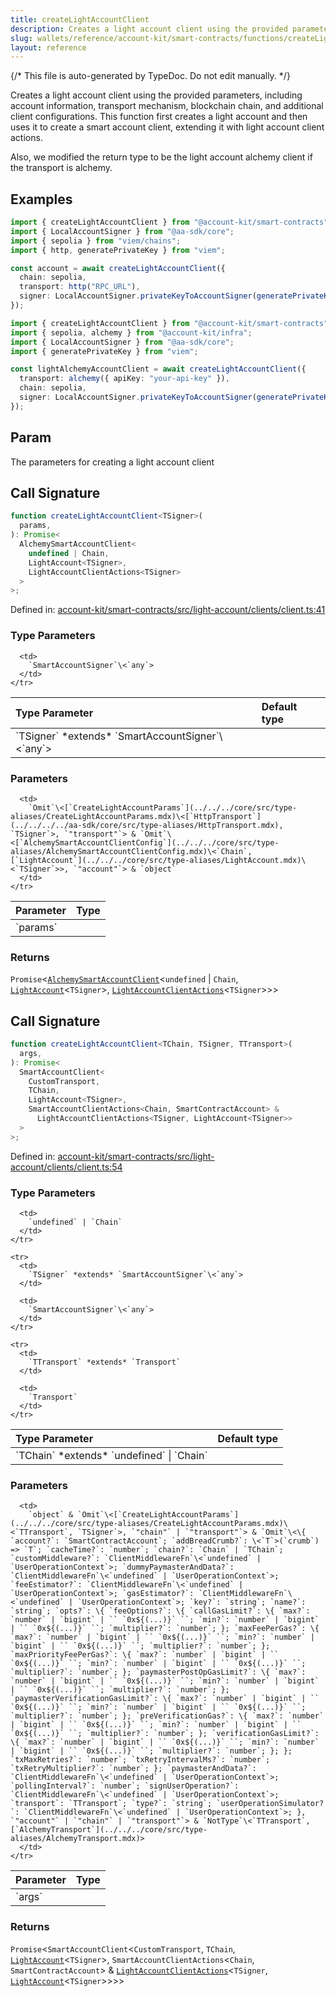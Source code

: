 ```yaml
---
title: createLightAccountClient
description: Creates a light account client using the provided parameters, including account information, transport mechanism, blockchain chain, and additional client configurations. This function first creates a light account and then uses it to create a smart account client, extending it with light account client actions.  Also, we modified the return type to be the light account alchemy client if the transport is alchemy.
slug: wallets/reference/account-kit/smart-contracts/functions/createLightAccountClient
layout: reference
---
```


{/* This file is auto-generated by TypeDoc. Do not edit manually. */}

Creates a light account client using the provided parameters, including account information, transport mechanism, blockchain chain, and additional client configurations. This function first creates a light account and then uses it to create a smart account client, extending it with light account client actions.

Also, we modified the return type to be the light account alchemy client if the transport is alchemy.

## Examples

```ts
import { createLightAccountClient } from "@account-kit/smart-contracts";
import { LocalAccountSigner } from "@aa-sdk/core";
import { sepolia } from "viem/chains";
import { http, generatePrivateKey } from "viem";

const account = await createLightAccountClient({
  chain: sepolia,
  transport: http("RPC_URL"),
  signer: LocalAccountSigner.privateKeyToAccountSigner(generatePrivateKey()),
});
```

```ts
import { createLightAccountClient } from "@account-kit/smart-contracts";
import { sepolia, alchemy } from "@account-kit/infra";
import { LocalAccountSigner } from "@aa-sdk/core";
import { generatePrivateKey } from "viem";

const lightAlchemyAccountClient = await createLightAccountClient({
  transport: alchemy({ apiKey: "your-api-key" }),
  chain: sepolia,
  signer: LocalAccountSigner.privateKeyToAccountSigner(generatePrivateKey()),
});
```

## Param

The parameters for creating a light account client

## Call Signature

```ts
function createLightAccountClient<TSigner>(
  params,
): Promise<
  AlchemySmartAccountClient<
    undefined | Chain,
    LightAccount<TSigner>,
    LightAccountClientActions<TSigner>
  >
>;
```

Defined in: [account-kit/smart-contracts/src/light-account/clients/client.ts:41](https://github.com/alchemyplatform/aa-sdk/blob/153785ddc87beb160382c2bae7dbafa4a66ade9a/account-kit/smart-contracts/src/light-account/clients/client.ts#L41)

### Type Parameters

<table>
  <thead>
    <tr>
      <th align="left">Type Parameter</th>
      <th align="left">Default type</th>
    </tr>
  </thead>

  <tbody>
    <tr>
      <td>
        `TSigner` *extends* `SmartAccountSigner`\<`any`>
      </td>

      <td>
        `SmartAccountSigner`\<`any`>
      </td>
    </tr>

  </tbody>
</table>

### Parameters

<table>
  <thead>
    <tr>
      <th align="left">Parameter</th>
      <th align="left">Type</th>
    </tr>
  </thead>

  <tbody>
    <tr>
      <td>
        `params`
      </td>

      <td>
        `Omit`\<[`CreateLightAccountParams`](../../../core/src/type-aliases/CreateLightAccountParams.mdx)\<[`HttpTransport`](../../../../aa-sdk/core/src/type-aliases/HttpTransport.mdx), `TSigner`>, `"transport"`> & `Omit`\<[`AlchemySmartAccountClientConfig`](../../../core/src/type-aliases/AlchemySmartAccountClientConfig.mdx)\<`Chain`, [`LightAccount`](../../../core/src/type-aliases/LightAccount.mdx)\<`TSigner`>>, `"account"`> & `object`
      </td>
    </tr>

  </tbody>
</table>

### Returns

`Promise`\<[`AlchemySmartAccountClient`](../../../core/src/type-aliases/AlchemySmartAccountClient.mdx)\<`undefined` | `Chain`, [`LightAccount`](../../../core/src/type-aliases/LightAccount.mdx)\<`TSigner`>, [`LightAccountClientActions`](../type-aliases/LightAccountClientActions.mdx)\<`TSigner`>>>

## Call Signature

```ts
function createLightAccountClient<TChain, TSigner, TTransport>(
  args,
): Promise<
  SmartAccountClient<
    CustomTransport,
    TChain,
    LightAccount<TSigner>,
    SmartAccountClientActions<Chain, SmartContractAccount> &
      LightAccountClientActions<TSigner, LightAccount<TSigner>>
  >
>;
```

Defined in: [account-kit/smart-contracts/src/light-account/clients/client.ts:54](https://github.com/alchemyplatform/aa-sdk/blob/153785ddc87beb160382c2bae7dbafa4a66ade9a/account-kit/smart-contracts/src/light-account/clients/client.ts#L54)

### Type Parameters

<table>
  <thead>
    <tr>
      <th align="left">Type Parameter</th>
      <th align="left">Default type</th>
    </tr>
  </thead>

  <tbody>
    <tr>
      <td>
        `TChain` *extends* `undefined` | `Chain`
      </td>

      <td>
        `undefined` | `Chain`
      </td>
    </tr>

    <tr>
      <td>
        `TSigner` *extends* `SmartAccountSigner`\<`any`>
      </td>

      <td>
        `SmartAccountSigner`\<`any`>
      </td>
    </tr>

    <tr>
      <td>
        `TTransport` *extends* `Transport`
      </td>

      <td>
        `Transport`
      </td>
    </tr>

  </tbody>
</table>

### Parameters

<table>
  <thead>
    <tr>
      <th align="left">Parameter</th>
      <th align="left">Type</th>
    </tr>
  </thead>

  <tbody>
    <tr>
      <td>
        `args`
      </td>

      <td>
        `object` & `Omit`\<[`CreateLightAccountParams`](../../../core/src/type-aliases/CreateLightAccountParams.mdx)\<`TTransport`, `TSigner`>, `"chain"` | `"transport"`> & `Omit`\<\{ `account?`: `SmartContractAccount`; `addBreadCrumb?`: \<`T`>(`crumb`) => `T`; `cacheTime?`: `number`; `chain?`: `Chain` | `TChain`; `customMiddleware?`: `ClientMiddlewareFn`\<`undefined` | `UserOperationContext`>; `dummyPaymasterAndData?`: `ClientMiddlewareFn`\<`undefined` | `UserOperationContext`>; `feeEstimator?`: `ClientMiddlewareFn`\<`undefined` | `UserOperationContext`>; `gasEstimator?`: `ClientMiddlewareFn`\<`undefined` | `UserOperationContext`>; `key?`: `string`; `name?`: `string`; `opts?`: \{ `feeOptions?`: \{ `callGasLimit?`: \{ `max?`: `number` | `bigint` | `` `0x${(...)}` ``; `min?`: `number` | `bigint` | `` `0x${(...)}` ``; `multiplier?`: `number`; }; `maxFeePerGas?`: \{ `max?`: `number` | `bigint` | `` `0x${(...)}` ``; `min?`: `number` | `bigint` | `` `0x${(...)}` ``; `multiplier?`: `number`; }; `maxPriorityFeePerGas?`: \{ `max?`: `number` | `bigint` | `` `0x${(...)}` ``; `min?`: `number` | `bigint` | `` `0x${(...)}` ``; `multiplier?`: `number`; }; `paymasterPostOpGasLimit?`: \{ `max?`: `number` | `bigint` | `` `0x${(...)}` ``; `min?`: `number` | `bigint` | `` `0x${(...)}` ``; `multiplier?`: `number`; }; `paymasterVerificationGasLimit?`: \{ `max?`: `number` | `bigint` | `` `0x${(...)}` ``; `min?`: `number` | `bigint` | `` `0x${(...)}` ``; `multiplier?`: `number`; }; `preVerificationGas?`: \{ `max?`: `number` | `bigint` | `` `0x${(...)}` ``; `min?`: `number` | `bigint` | `` `0x${(...)}` ``; `multiplier?`: `number`; }; `verificationGasLimit?`: \{ `max?`: `number` | `bigint` | `` `0x${(...)}` ``; `min?`: `number` | `bigint` | `` `0x${(...)}` ``; `multiplier?`: `number`; }; }; `txMaxRetries?`: `number`; `txRetryIntervalMs?`: `number`; `txRetryMultiplier?`: `number`; }; `paymasterAndData?`: `ClientMiddlewareFn`\<`undefined` | `UserOperationContext`>; `pollingInterval?`: `number`; `signUserOperation?`: `ClientMiddlewareFn`\<`undefined` | `UserOperationContext`>; `transport`: `TTransport`; `type?`: `string`; `userOperationSimulator?`: `ClientMiddlewareFn`\<`undefined` | `UserOperationContext`>; }, `"account"` | `"chain"` | `"transport"`> & `NotType`\<`TTransport`, [`AlchemyTransport`](../../../core/src/type-aliases/AlchemyTransport.mdx)>
      </td>
    </tr>

  </tbody>
</table>

### Returns

`Promise`\<`SmartAccountClient`\<`CustomTransport`, `TChain`, [`LightAccount`](../../../core/src/type-aliases/LightAccount.mdx)\<`TSigner`>, `SmartAccountClientActions`\<`Chain`, `SmartContractAccount`> & [`LightAccountClientActions`](../type-aliases/LightAccountClientActions.mdx)\<`TSigner`, [`LightAccount`](../../../core/src/type-aliases/LightAccount.mdx)\<`TSigner`>>>>
